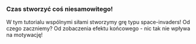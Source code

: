 
<div id="space-invaders-preview">
  <SandpackWrapper>
    <SandpackProvider
      customSetup={{
        entry: '/index.js',
        dependencies: { p5: 'latest' },
        files: {
          '/index.js': {
            code: renderTemplate(),
            active: true,
          },
        },
      }}
    >
      <SandpackPreview style={{ width: '100%', height: '600px' }} />
    </SandpackProvider>
  </SandpackWrapper>
</div>

### Czas stworzyć coś niesamowitego!

W tym tutorialu wspólnymi siłami stworzymy grę typu space-invaders! Od czego zaczniemy?
Od zobaczenia efektu końcowego - nic tak nie wpływa na motywację!
